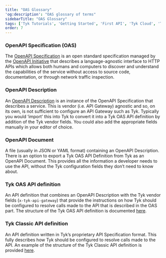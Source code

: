 ```yaml
---
title: "OAS Glossary"
'og:description': "OAS glossary of terms"
sidebarTitle: "OAS Glossary"
tags: ['Tyk Tutorials', 'Getting Started', 'First API', 'Tyk Cloud', 'Tyk Self-Managed', 'Tyk Open Source', 'OAS Glossary']
order: 7
---
```


### OpenAPI Specification (OAS)

The [OpenAPI Specification](https://spec.openapis.org/oas/v3.0.3) is an open standard specification managed by the [OpenAPI Initiative](https://www.openapis.org) that describes a language-agnostic interface to HTTP APIs which allows both humans and computers to discover and understand the capabilities of the service without access to source code, documentation, or through network traffic inspection. 

### OpenAPI Description

An [OpenAPI Description](https://learn.openapis.org/specification/structure.html) is an instance of the OpenAPI Specification that describes a service. This is vendor (i.e. API Gateway) agnostic and so, on its own, is not sufficient to configure an API Gateway such as Tyk. Typically you would ‘import’ this into Tyk to convert it into a Tyk OAS API definition by addition of the Tyk vendor fields. You could also add the appropriate fields manually in your editor of choice.

### OpenAPI Document

A file (usually in JSON or YAML format) containing an OpenAPI Description. There is an option to export a Tyk OAS API Definition from Tyk as an OpenAPI Document. This provides all the information a developer needs to use the API, without the Tyk configuration fields they don’t need to know about.

### Tyk OAS API definition

An API definition that combines an OpenAPI Description with the Tyk vendor fields (`x-tyk-api-gateway`) that provide the instructions on how Tyk should be configured to resolve calls made to the API that is described in the OAS part. The structure of the Tyk OAS API definition is documented [here](/5.6/tyk-apis/tyk-gateway-api/oas/x-tyk-oas-doc).

### Tyk Classic API definition

An API definition written in Tyk’s proprietary API Specification format. This fully describes how Tyk should be configured to resolve calls made to the API. An example of the structure of the Tyk Classic API definition is provided [here](/5.6/tyk-gateway-api/api-definition-objects).